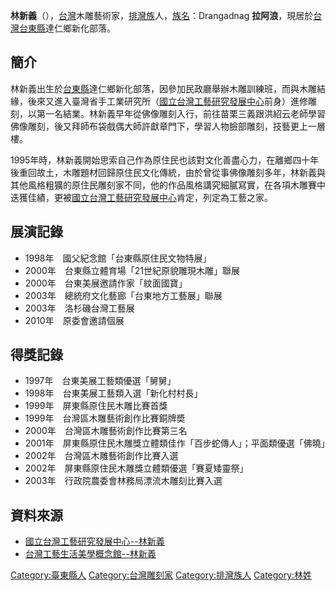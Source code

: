 '''林新義'''（{{bd|1953年||||}}），[[台灣|台灣]]木雕藝術家，[[排灣族|排灣族]]人，[[臺灣原住民命名文化|族名]]：Drangadnag '''拉阿浪'''，現居於[[台灣|台灣]][[台東縣|台東縣]]達仁鄉新化部落。
==簡介==
林新義出生於[[台東縣|台東縣]]達仁鄉新化部落，因參加民政廳舉辦木雕訓練班，而與木雕結緣，後來又進入臺灣省手工業研究所（[[國立台灣工藝研究發展中心|國立台灣工藝研究發展中心]]前身）進修雕刻，以第一名結業。林新義早年從佛像雕刻入行，前往苗栗三義跟洪紹云老師學習佛像雕刻，後又拜師布袋戲偶大師許獻章門下，學習人物臉部雕刻，技藝更上一層樓。

1995年時，林新義開始思索自己作為原住民也該對文化善盡心力，在離鄉四十年後重回故土，木雕題材回歸原住民文化傳統，由於曾從事佛像雕刻多年，林新義與其他風格粗獷的原住民雕刻家不同，他的作品風格講究細膩寫實，在各項木雕賽中迭獲佳績，更被[[國立台灣工藝研究發展中心|國立台灣工藝研究發展中心]]肯定，列定為工藝之家。

==展演記錄== 
*1998年　國父紀念館「台東縣原住民文物特展」 
*2000年　台東縣立體育場「21世紀原貌雕現木雕」聯展 
*2000年　台東美展邀請作家「紋面國寶」 
*2003年　總統府文化藝廊「台東地方工藝展」聯展
*2003年　洛杉磯台灣工藝展
*2010年　原委會邀請個展

==得獎記錄== 
*1997年　台東美展工藝類優選「舅舅」 
*1998年　台東美展工藝類入選「新化村村長」 
*1999年　屏東縣原住民木雕比賽首獎 
*1999年　台灣區木雕藝術創作比賽銅牌奬 
*2000年　台灣區木雕藝術創作比賽第三名 
*2001年　屏東縣原住民木雕獎立體類佳作「百步蛇傳人」；平面類優選「佛曉」 
*2002年　台灣區木雕藝術創作比賽入選 
*2002年　屏東縣原住民木雕獎立體類優選「賽夏矮靈祭」 
*2003年　行政院農委會林務局漂流木雕刻比賽入選 
== 資料來源 ==
* [http://www.ntcri.gov.tw/zh-tw/House/Content.aspx?Para=30&Control=8 國立台灣工藝研究發展中心--林新義]{{dead link|date=2018年3月 |bot=InternetArchiveBot |fix-attempted=yes }}
* [http://www2.ntcri.gov.tw/tlc/html/workshop-d.asp?id=116 台灣工藝生活美學概念館--林新義]{{dead link|date=2018年3月 |bot=InternetArchiveBot |fix-attempted=yes }}

[[Category:臺東縣人|Category:臺東縣人]]
[[Category:台灣雕刻家|Category:台灣雕刻家]]
[[Category:排灣族人|Category:排灣族人]]
[[Category:林姓|Category:林姓]]